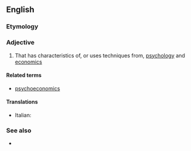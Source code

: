 ==English==

===Etymology===
{{prefix|en|psycho|economic}}

===Adjective===
{{en-adj|-}}

# That has characteristics of, or uses techniques from, [[psychology]] and [[economics]]

====Related terms====
* [[psychoeconomics]]

====Translations====
{{trans-top}}
* Italian: {{t+|it|psicoeconomico}}
{{trans-mid}}
{{trans-bottom}}

===See also===
* {{l|en|behavioral finance}}
